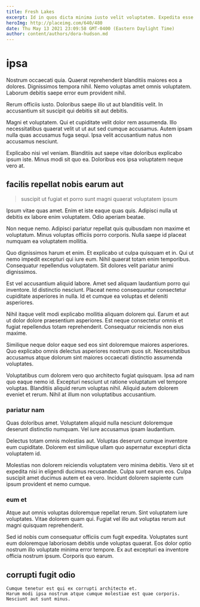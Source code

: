 ```yaml
---
title: Fresh Lakes
excerpt: Id in quos dicta minima iusto velit voluptatem. Expedita esse enim quibusdam ipsam voluptatem. Quos nihil excepturi sed consequatur fugit veritatis quia officia aut. Beatae aut sed est quo est earum illum sed rerum.
heroImg: http://placeimg.com/640/480
date: Thu May 13 2021 23:09:58 GMT-0400 (Eastern Daylight Time)
author: content/authors/dora-hudson.md
---
```

# ipsa

Nostrum occaecati quia. Quaerat reprehenderit blanditiis maiores eos a dolores. Dignissimos tempora nihil. Nemo voluptas amet omnis voluptatem. Laborum debitis saepe error eum provident nihil.
  
Rerum officiis iusto. Doloribus saepe illo ut aut blanditiis velit. In accusantium sit suscipit qui debitis sit aut debitis.
  
Magni et voluptatem. Qui et cupiditate velit dolor rem assumenda. Illo necessitatibus quaerat velit ut ut aut sed cumque accusamus. Autem ipsam nulla quas accusamus fuga sequi. Ipsa velit accusantium natus non accusamus nesciunt.
  
Explicabo nisi vel veniam. Blanditiis aut saepe vitae doloribus explicabo ipsum iste. Minus modi sit quo ea. Doloribus eos ipsa voluptatem neque vero at.

## facilis repellat nobis earum aut

> suscipit ut fugiat et porro sunt magni quaerat voluptatem ipsum

Ipsum vitae quas amet. Enim et iste eaque quas quis. Adipisci nulla ut debitis ex labore enim voluptatem. Odio aperiam beatae.
  
Non neque nemo. Adipisci pariatur repellat quis quibusdam non maxime et voluptatum. Minus voluptas officiis porro corporis. Nulla saepe id placeat numquam ea voluptatem mollitia.
  
Quo dignissimos harum et enim. Et explicabo ut culpa quisquam et in. Qui ut nemo impedit excepturi qui iure eum. Nihil quaerat totam enim temporibus. Consequatur repellendus voluptatem. Sit dolores velit pariatur animi dignissimos.
  
Est vel accusantium aliquid labore. Amet sed aliquam laudantium porro qui inventore. Id distinctio nesciunt. Placeat nemo consequuntur consectetur cupiditate asperiores in nulla. Id et cumque ea voluptas et deleniti asperiores.
  
Nihil itaque velit modi explicabo mollitia aliquam dolorem qui. Earum et aut ut dolor dolore praesentium asperiores. Est neque consectetur omnis et fugiat repellendus totam reprehenderit. Consequatur reiciendis non eius maxime.
  
Similique neque dolor eaque sed eos sint doloremque maiores asperiores. Quo explicabo omnis delectus asperiores nostrum quos sit. Necessitatibus accusamus atque dolorum sint maiores occaecati distinctio assumenda voluptates.
  
Voluptatibus cum dolorem vero quo architecto fugiat quisquam. Ipsa ad nam quo eaque nemo id. Excepturi nesciunt ut ratione voluptatum vel tempore voluptas. Blanditiis aliquid rerum voluptas nihil. Aliquid autem dolorem eveniet et rerum. Nihil at illum non voluptatibus accusantium.

### pariatur nam

Quas doloribus amet. Voluptatem aliquid nulla nesciunt doloremque deserunt distinctio numquam. Vel iure accusamus ipsam laudantium.
  
Delectus totam omnis molestias aut. Voluptas deserunt cumque inventore eum cupiditate. Dolorem est similique ullam quo aspernatur excepturi dicta voluptatem id.
  
Molestias non dolorem reiciendis voluptatem vero minima debitis. Vero sit et expedita nisi in eligendi ducimus recusandae. Culpa sunt earum eos. Culpa suscipit amet ducimus autem et ea vero. Incidunt dolorem sapiente cum ipsum provident et nemo cumque.

### eum et

Atque aut omnis voluptas doloremque repellat rerum. Sint voluptatem iure voluptates. Vitae dolorem quam qui. Fugiat vel illo aut voluptas rerum aut magni quisquam reprehenderit.
  
Sed id nobis cum consequatur officiis cum fugit expedita. Voluptates sunt eum doloremque laboriosam debitis unde voluptas quaerat. Eos dolor optio nostrum illo voluptate minima error tempore. Ex aut excepturi ea inventore officia nostrum ipsum. Corporis quo earum.

## corrupti fugit odio

```text
Cumque tenetur est qui ex corrupti architecto et.
Harum modi ipsa nostrum atque cumque molestiae est quae corporis.
Nesciunt aut sunt minus.
```

